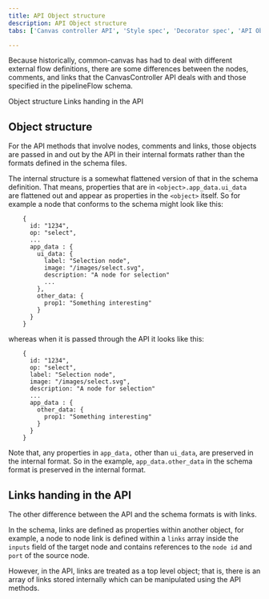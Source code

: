```yaml
---
title: API Object structure
description: API Object structure
tabs: ['Canvas controller API', 'Style spec', 'Decorator spec', 'API Object structure', 'Notification spec']

---
```


<PageDescription>

Because historically, common-canvas has had to deal with different external flow definitions, there are some differences between the nodes, comments, and links that the CanvasController API deals with and those specified in the pipelineFlow schema. 

</PageDescription>

<AnchorLinks >

  <AnchorLink>Object structure</AnchorLink>
  <AnchorLink>Links handing in the API
</AnchorLink>

</AnchorLinks>


## Object structure

For the API methods that involve nodes, comments and links, those objects are passed in and out by the API in their internal formats rather than the formats defined in the schema files.

The internal structure is a somewhat flattened version of that in the schema definition. That means, properties that are in `<object>.app_data.ui_data `are flattened out and appear as properties in the `<object>` itself. So for example a node that conforms to the schema might look like this:

```
    {
      id: "1234",
      op: "select",
      ...
      app_data : {
        ui_data: {
          label: "Selection node",
          image: "/images/select.svg",
          description: "A node for selection"
          ...
        },
        other_data: {
          prop1: "Something interesting"
        }
      }
    }

```

whereas when it is passed through the API it looks like this:

```
    {
      id: "1234",
      op: "select",
      label: "Selection node",
      image: "/images/select.svg",
      description: "A node for selection"
      ...
      app_data : {
        other_data: {
          prop1: "Something interesting"
        }
      }
    }

```

Note that, any properties in `app_data,` other than `ui_data`, are preserved in the internal format. So in the example, `app_data.other_data` in the schema format is preserved in the internal format.


## Links handing in the API

The other difference between the API and the schema formats is with links.

In the schema, links are defined as properties within another object, for example, a node to node link is defined within a `links` array inside the `inputs` field of the target node and contains references to the `node id` and `port` of the source node.

However, in the API, links are treated as a top level object; that is, there is an array of links stored internally which can be manipulated using the API methods.